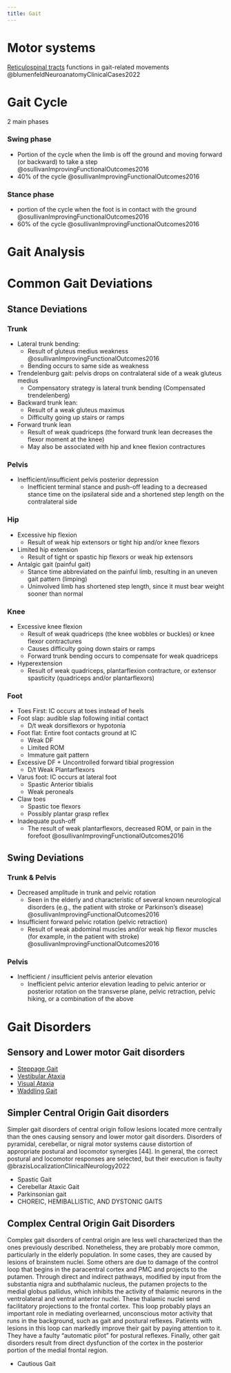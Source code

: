 ```yaml
---
title: Gait
---
```


# Motor systems

[Reticulospinal tracts]({{< var ref-reticulospinal-tract.path >}}) functions in gait-related movements  @blumenfeldNeuroanatomyClinicalCases2022


# Gait Cycle

2 main phases

:::{layout-ncol="2"}
### Swing phase

- Portion of the cycle when the limb is off the ground and moving forward (or backward) to take a step @osullivanImprovingFunctionalOutcomes2016
- 40% of the cycle @osullivanImprovingFunctionalOutcomes2016

### Stance phase

- portion of the cycle when the foot is in contact with the ground @osullivanImprovingFunctionalOutcomes2016 
- 60% of the cycle @osullivanImprovingFunctionalOutcomes2016
:::

# Gait Analysis



# Common Gait Deviations

## Stance Deviations
:::{layout-ncol="3"}

### Trunk

- Lateral trunk bending:
    - Result of gluteus medius weakness @osullivanImprovingFunctionalOutcomes2016
    - Bending occurs to same side as weakness
- Trendelenburg gait: pelvis drops on contralateral side of a weak gluteus medius
    - Compensatory strategy is lateral trunk bending (Compensated trendelenberg)
- Backward trunk lean:
    - Result of a weak gluteus maximus
    - Difficulty going up stairs or ramps
- Forward trunk lean
    - Result of weak quadriceps (the forward trunk lean decreases the flexor moment at the knee)
    - May also be associated with hip and knee flexion contractures

### Pelvis

- Inefficient/insufficient pelvis posterior depression 
    - Inefficient terminal stance and push-off leading to a decreased stance time on the ipsilateral side and a shortened step length on the contralateral side


### Hip

- Excessive hip flexion
    - Result of weak hip extensors or tight hip and/or knee flexors
- Limited hip extension
    - Result of tight or spastic hip flexors or weak hip extensors
- Antalgic gait (painful gait)
    - Stance time abbreviated on the painful limb, resulting in an uneven gait pattern (limping)
    - Uninvolved limb has shortened step length, since it must bear weight sooner than normal


### Knee

- Excessive knee flexion
    - Result of weak quadriceps (the knee wobbles or buckles) or knee flexor contractures
    - Causes difficulty going down stairs or ramps
    - Forward trunk bending occurs to compensate for weak quadriceps
- Hyperextension
    - Result of weak quadriceps, plantarflexion contracture, or extensor spasticity (quadriceps and/or plantarflexors)

### Foot

- Toes First: IC occurs at toes instead of heels
- Foot slap: audible slap following initial contact
    - D/t weak dorsiflexors or hypotonia
- Foot flat: Entire foot contacts ground at IC 
    - Weak DF
    - Limited ROM
    - Immature gait pattern
- Excessive DF + Uncontrolled forward tibial progression
    - D/t Weak Plantarflexors
- Varus foot: IC occurs at lateral foot
    - Spastic Anterior tibialis
    - Weak peroneals
- Claw toes
    - Spastic toe flexors
    - Possibly plantar grasp reflex
- Inadequate push-off
    - The result of weak plantarflexors, decreased ROM, or pain in the forefoot @osullivanImprovingFunctionalOutcomes2016

:::

## Swing Deviations
:::{layout-ncol="3"}

### Trunk & Pelvis

- Decreased amplitude in trunk and pelvic rotation
    - Seen in the elderly and characteristic of several known neurological disorders (e.g., the patient with stroke or Parkinson’s disease) @osullivanImprovingFunctionalOutcomes2016
- Insufficient forward pelvic rotation (pelvic retraction)
    - Result of weak abdominal muscles and/or weak hip flexor muscles (for example, in the patient with stroke) @osullivanImprovingFunctionalOutcomes2016

### Pelvis

- Inefficient / insufficient pelvis anterior elevation
    - Inefficient pelvic anterior elevation leading to pelvic anterior or posterior rotation on the transverse plane, pelvic retraction, pelvic hiking, or a combination of the above


:::

# Gait Disorders

## Sensory and Lower motor Gait disorders

- [Steppage Gait]({{< var ref-gait.symptom.steppage >}})
- [Vestibular Ataxia]({{< var ref-ataxia.vestibular >}})
- [Visual Ataxia]({{< var ref-ataxia.visual >}})
- [Waddling Gait]({{< var ref-gait.symptom.waddling >}})

## Simpler Central Origin Gait disorders

Simpler gait disorders of central origin follow lesions located more centrally than the ones causing sensory and lower motor gait disorders. Disorders of pyramidal, cerebellar, or nigral motor systems cause distortion of appropriate postural and locomotor synergies [44]. In general, the correct postural and locomotor responses are selected, but their execution is faulty @brazisLocalizationClinicalNeurology2022

- Spastic Gait
- Cerebellar Ataxic Gait
- Parkinsonian gait
- CHOREIC, HEMIBALLISTIC, AND DYSTONIC GAITS

## Complex Central Origin Gait Disorders

Complex gait disorders of central origin are less well characterized than the ones previously described. Nonetheless, they are probably more common, particularly in the elderly population. In some cases, they are caused by lesions of brainstem nuclei. Some others are due to damage of the control loop that begins in the paracentral cortex and PMC and projects to the putamen. Through direct and indirect pathways, modified by input from the substantia nigra and subthalamic nucleus, the putamen projects to the medial globus pallidus, which inhibits the activity of thalamic neurons in the ventrolateral and ventral anterior nuclei. These thalamic nuclei send facilitatory projections to the frontal cortex. This loop probably plays an important role in mediating overlearned, unconscious motor activity that runs in the background, such as gait and postural reflexes. Patients with lesions in this loop can markedly improve their gait by paying attention to it. They have a faulty “automatic pilot” for postural reflexes. Finally, other gait disorders result from direct dysfunction of the cortex in the posterior portion of the medial frontal region.



- Cautious Gait




